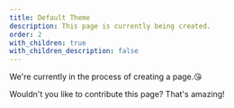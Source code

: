 ```yaml
---
title: Default Theme
description: This page is currently being created.
order: 2
with_children: true
with_children_description: false
---
```


We're currently in the process of creating a page.😘

Wouldn't you like to contribute this page? That's amazing!
